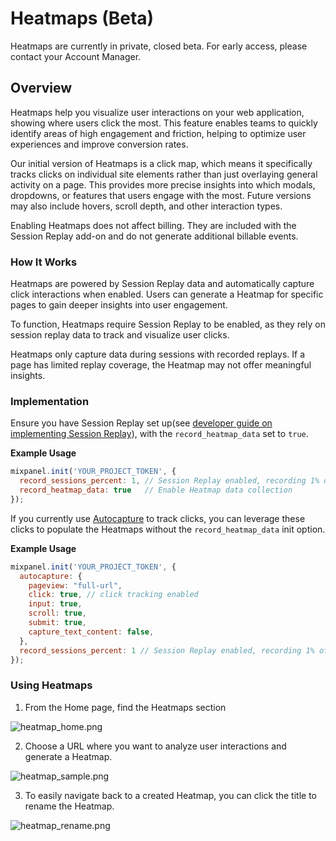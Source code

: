 
# Heatmaps (Beta)

<Callout type="info">
  Heatmaps are currently in private, closed beta. For early access, please contact your Account Manager.
</Callout>

## Overview

Heatmaps help you visualize user interactions on your web application, showing where users click the most. This feature enables teams to quickly identify areas of high engagement and friction, helping to optimize user experiences and improve conversion rates.

Our initial version of Heatmaps is a click map, which means it specifically tracks clicks on individual site elements rather than just overlaying general activity on a page. This provides more precise insights into which modals, dropdowns, or features that users engage with the most. Future versions may also include hovers, scroll depth, and other interaction types.

Enabling Heatmaps does not affect billing. They are included with the Session Replay add-on and do not generate additional billable events.

###  How It Works
Heatmaps are powered by Session Replay data and automatically capture click interactions when enabled. Users can generate a Heatmap for specific pages to gain deeper insights into user engagement.

To function, Heatmaps require Session Replay to be enabled, as they rely on session replay data to track and visualize user clicks.

Heatmaps only capture data during sessions with recorded replays. If a page has limited replay coverage, the Heatmap may not offer meaningful insights.

### Implementation

Ensure you have Session Replay set up(see [developer guide on implementing Session Replay](/docs/session-replay/implement-session-replay/session-replay-web)), with the `record_heatmap_data` set to `true`. 

**Example Usage**

```javascript Javascript
mixpanel.init('YOUR_PROJECT_TOKEN', {
  record_sessions_percent: 1, // Session Replay enabled, recording 1% of all sessions
  record_heatmap_data: true   // Enable Heatmap data collection
});
```

If you currently use [Autocapture](/docs/tracking-methods/autocapture) to track clicks, you can leverage these clicks to populate the Heatmaps without the `record_heatmap_data` init option.

**Example Usage**

```javascript Javascript
mixpanel.init('YOUR_PROJECT_TOKEN', {
  autocapture: {
    pageview: "full-url",
    click: true, // click tracking enabled
    input: true,
    scroll: true,
    submit: true,
    capture_text_content: false,
  },
  record_sessions_percent: 1 // Session Replay enabled, recording 1% of all sessions
});
```

### Using Heatmaps

1. From the Home page, find the Heatmaps section

![heatmap_home.png](/heatmap_home.png)

2. Choose a URL where you want to analyze user interactions and generate a Heatmap.

![heatmap_sample.png](/heatmap_sample.png)

3. To easily navigate back to a created Heatmap, you can click the title to rename the Heatmap.

![heatmap_rename.png](/heatmap_rename.png)
